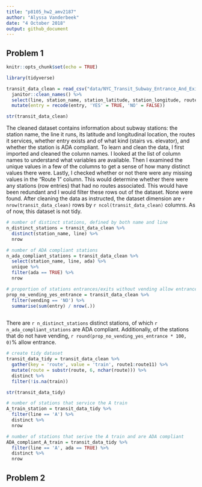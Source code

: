 ```yaml
---
title: "p8105_hw2_amv2187"
author: "Alyssa Vanderbeek"
date: "4 October 2018"
output: github_document
---
```


## Problem 1


```r
knitr::opts_chunk$set(echo = TRUE)

library(tidyverse)

```

```r
transit_data_clean = read_csv("data/NYC_Transit_Subway_Entrance_And_Exit_Data.csv") %>%
  janitor::clean_names() %>%
  select(line, station_name, station_latitude, station_longitude, route1:route11, entry, vending, entrance_type, ada) %>%
  mutate(entry = recode(entry, 'YES' = TRUE, 'NO' = FALSE))

str(transit_data_clean)
```

The cleaned dataset contains information about subway stations: the station name, the line it runs, its latitude and longitudinal location, the routes it services, whether entry exists and of what kind (stairs vs. elevator), and whether the station is ADA compliant. To learn and clean the data, I first imported and cleaned the column names. I looked at the list of column names to understand what variables are available. Then I examined the unique values in a few of the columns to get a sense of how many distinct values there were. Lastly, I checked whether or not there were any missing values in the "Route 1" column. This would determine whether there were any stations (row entries) that had no routes associated. This would have been redundant and I would filter these rows out of the dataset. None were found. After cleaning the data as instructed, the dataset dimension are `r nrow(transit_data_clean)` rows by `r ncol(transit_data_clean)` columns. As of now, this dataset is not tidy.

```r
# number of distinct stations, defined by both name and line
n_distinct_stations = transit_data_clean %>%
  distinct(station_name, line) %>%
  nrow

# number of ADA compliant stations
n_ada_compliant_stations = transit_data_clean %>%
  select(station_name, line, ada) %>%
  unique %>%
  filter(ada == TRUE) %>%
  nrow

# proportion of stations entrances/exits without vending allow entrance
prop_no_vending_yes_entrance = transit_data_clean %>%
  filter(vending == 'NO') %>%
  summarise(sum(entry) / nrow(.))
  
```

There are `r n_distinct_stations` distinct stations, of which `r n_ada_compliant_stations` are ADA compliant. Additionally, of the stations that do not have vending, `r round(prop_no_vending_yes_entrance * 100, 0)`% allow entrance.

```r
# create tidy dataset
transit_data_tidy = transit_data_clean %>%
  gather(key = 'route', value = 'train', route1:route11) %>%
  mutate(route = substr(route, 6, nchar(route))) %>%
  distinct %>%
  filter(!is.na(train))

str(transit_data_tidy)

# number of stations that service the A train
A_train_station = transit_data_tidy %>%
  filter(line == 'A') %>%
  distinct %>%
  nrow

# number of stations that serive the A train and are ADA compliant
ADA_compliant_A_train = transit_data_tidy %>%
  filter(line == 'A', ada == TRUE) %>%
  distinct %>%  
  nrow
```


## Problem 2

